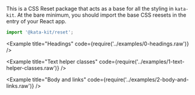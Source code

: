 
This is a CSS Reset package that acts as a base for all the styling in `kata-kit`. At the bare minimum, you should import the base CSS reesets in the entry of your React app.

```js
import '@kata-kit/reset';
```

<Example title="Headings" code={require('../examples/0-headings.raw')} />

<Example title="Text helper classes" code={require('../examples/1-text-helper-classes.raw')} />

<Example title="Body and links" code={require('../examples/2-body-and-links.raw')} />
